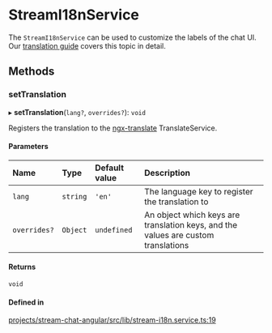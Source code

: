 # StreamI18nService

The `StreamI18nService` can be used to customize the labels of the chat UI. Our [translation guide](../concepts/translation.mdx) covers this topic in detail.

## Methods

### setTranslation

▸ **setTranslation**(`lang?`, `overrides?`): `void`

Registers the translation to the [ngx-translate](https://github.com/ngx-translate/core) TranslateService.

#### Parameters

| Name | Type | Default value | Description |
| :------ | :------ | :------ | :------ |
| `lang` | `string` | `'en'` | The language key to register the translation to |
| `overrides?` | `Object` | `undefined` | An object which keys are translation keys, and the values are custom translations |

#### Returns

`void`

#### Defined in

[projects/stream-chat-angular/src/lib/stream-i18n.service.ts:19](https://github.com/GetStream/stream-chat-angular/blob/d34b7a1981ba9bc6fca92d3edc0c4654d7d3360a/projects/stream-chat-angular/src/lib/stream-i18n.service.ts#L19)
